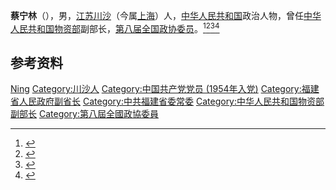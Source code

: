 '''蔡宁林'''（{{bd|1934年|}}），男，[[江苏|江苏]][[川沙|川沙]]（今属[[上海|上海]]）人，[[中华人民共和国|中华人民共和国]]政治人物，曾任[[中华人民共和国物资部|中华人民共和国物资部]]副部长，[[第八届全国政协委员|第八届全国政协委员]]。<ref>{{Cite book|title=中华人民共和国职官志|author=何虎生, 李耀东, 向常福主编|publisher=中国社会出版社|year=2003|isbn=9787800883934|location=北京|pages=}}</ref><ref>{{Cite book|title=历届全国政协委员人名辞典|author=|publisher=中国国际广播出版社|year=1996|isbn=9787507813746|location=北京|pages=286}}</ref><ref>{{Cite book|title=中国共产党名人录|author=于俊道主编|publisher=四川人民出版社|year=1997|isbn=|location=成都|pages=}}</ref><ref>{{cite book|title=中囯人名大辞典·现任党政军领导人物卷|author=廖盖隆等编|year=1990|publisher=上海辞书出版社|location=上海|page=}}</ref>

== 参考资料 ==
{{reflist}}

{{中国人物小作品}}

{{Authority control}}
{{DEFAULTSORT:Cai蔡}}
[[Category:蔡姓|Ning]]
[[Category:川沙人|Category:川沙人]]
[[Category:中国共产党党员_(1954年入党)|Category:中国共产党党员 (1954年入党)]]
[[Category:福建省人民政府副省长|Category:福建省人民政府副省长]]
[[Category:中共福建省委常委|Category:中共福建省委常委]]
[[Category:中华人民共和国物资部副部长|Category:中华人民共和国物资部副部长]]
[[Category:第八屆全國政協委員|Category:第八屆全國政協委員]]